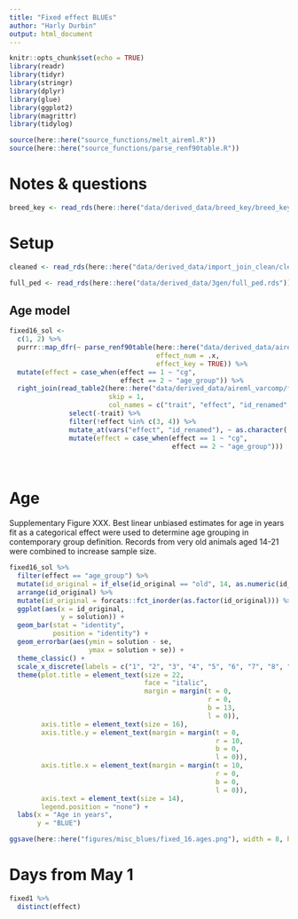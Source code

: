 ```yaml
---
title: "Fixed effect BLUEs"
author: "Harly Durbin"
output: html_document
---
```


```r
knitr::opts_chunk$set(echo = TRUE)
library(readr)
library(tidyr)
library(stringr)
library(dplyr)
library(glue)
library(ggplot2)
library(magrittr)
library(tidylog)

source(here::here("source_functions/melt_aireml.R"))
source(here::here("source_functions/parse_renf90table.R"))

```

# Notes & questions


```r
breed_key <- read_rds(here::here("data/derived_data/breed_key/breed_key.rds"))
```


# Setup 

```r
cleaned <- read_rds(here::here("data/derived_data/import_join_clean/cleaned.rds"))
```

```r
full_ped <- read_rds(here::here("data/derived_data/3gen/full_ped.rds"))
```

## Age model

```r
fixed16_sol <-
  c(1, 2) %>% 
  purrr::map_dfr(~ parse_renf90table(here::here("data/derived_data/aireml_varcomp/fixed16/renf90.tables"),
                                     effect_num = .x,
                                     effect_key = TRUE)) %>% 
  mutate(effect = case_when(effect == 1 ~ "cg",
                            effect == 2 ~ "age_group")) %>% 
  right_join(read_table2(here::here("data/derived_data/aireml_varcomp/fixed16/solutions"),
                         skip = 1,
                         col_names = c("trait", "effect", "id_renamed", "solution", "se")) %>%
               select(-trait) %>% 
               filter(!effect %in% c(3, 4)) %>% 
               mutate_at(vars("effect", "id_renamed"), ~ as.character(.)) %>% 
               mutate(effect = case_when(effect == 1 ~ "cg",
                                         effect == 2 ~ "age_group")))
  
  
```

# Age

Supplementary Figure XXX. Best linear unbiased estimates for age in years fit as a categorical effect were used to determine age grouping in contemporary group definition. Records from very old animals aged 14-21 were combined to increase sample size. 

```r
fixed16_sol %>% 
  filter(effect == "age_group") %>% 
  mutate(id_original = if_else(id_original == "old", 14, as.numeric(id_original))) %>% 
  arrange(id_original) %>% 
  mutate(id_original = forcats::fct_inorder(as.factor(id_original))) %>% 
  ggplot(aes(x = id_original,
             y = solution)) +
  geom_bar(stat = "identity",
           position = "identity") +
  geom_errorbar(aes(ymin = solution - se,
                    ymax = solution + se)) +
  theme_classic() +
  scale_x_discrete(labels = c("1", "2", "3", "4", "5", "6", "7", "8", "9", "10", "11", "12", "13", "14+")) +
  theme(plot.title = element_text(size = 22,
                                  face = "italic",
                                  margin = margin(t = 0,
                                                  r = 0,
                                                  b = 13,
                                                  l = 0)),
        axis.title = element_text(size = 16),
        axis.title.y = element_text(margin = margin(t = 0,
                                                    r = 10,
                                                    b = 0,
                                                    l = 0)),
        axis.title.x = element_text(margin = margin(t = 10,
                                                    r = 0,
                                                    b = 0,
                                                    l = 0)),
        axis.text = element_text(size = 14),
        legend.position = "none") +
  labs(x = "Age in years",
       y = "BLUE")

ggsave(here::here("figures/misc_blues/fixed_16.ages.png"), width = 8, height = 5)
```

# Days from May 1

```r
fixed1 %>% 
  distinct(effect)
```

